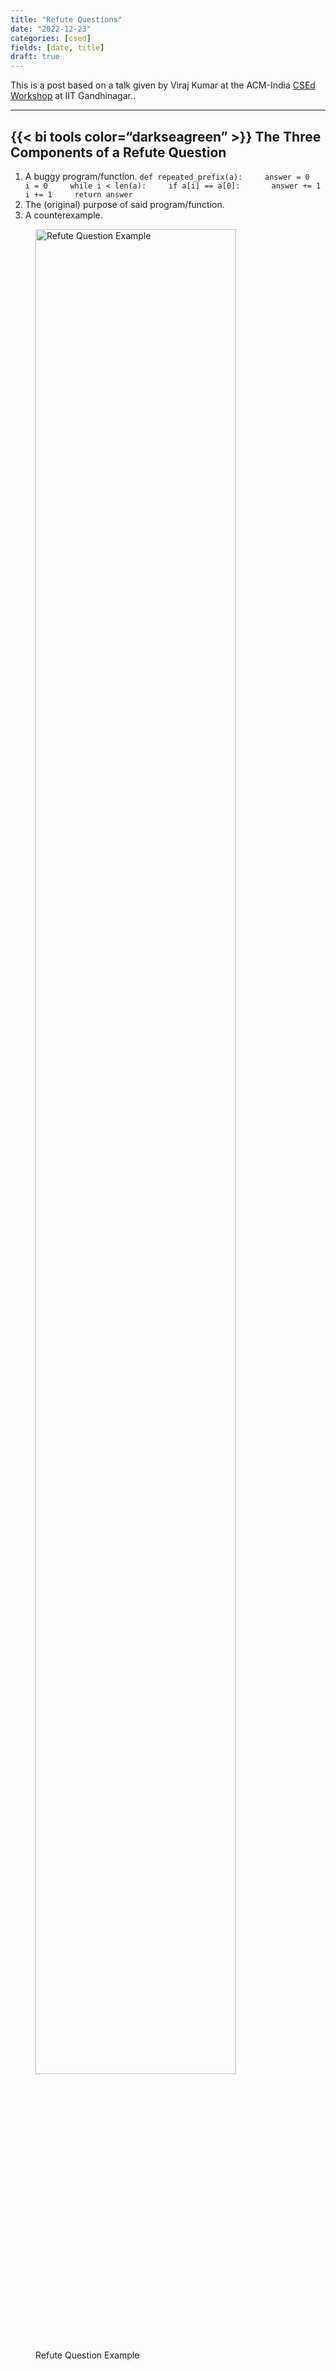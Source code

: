 ```yaml
---
title: "Refute Questions"
date: "2022-12-23"
categories: [csed]
fields: [date, title]
draft: true
---
```



:::{.callout-note appearance="minimal"}
This is a post based on a talk given by Viraj Kumar at the ACM-India [CSEd Workshop](https://www.neeldhara.com/events/2022/csed/) at IIT Gandhinagar..
:::

---

:::{.callout-note icon="false"}
# {{< bi tools color="darkseagreen" >}} The Three Components of a Refute Question

1. A buggy program/function.
   ```
   def repeated_prefix(a):
    answer = 0
    i = 0
    while i < len(a):
    if a[i] == a[0]:
      answer += 1
    i += 1
    return answer
    ```
2. The (original) purpose of said program/function.
3. A counterexample. 
:::

![Refute Question Example](refutequestion-example.png){width=87%}